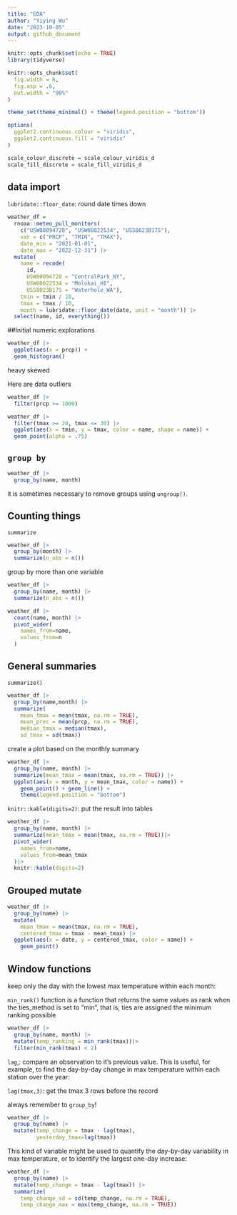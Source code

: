 ```yaml
---
title: "EDA"
author: "Yiying Wu"
date: "2023-10-05"
output: github_document
---
```


```r
knitr::opts_chunk$set(echo = TRUE)
library(tidyverse)

knitr::opts_chunk$set(
  fig.width = 6,
  fig.asp = .6,
  out.width = "90%"
)

theme_set(theme_minimal() + theme(legend.position = "bottom"))

options(
  ggplot2.continuous.colour = "viridis",
  ggplot2.continuous.fill = "viridis"
)

scale_colour_discrete = scale_colour_viridis_d
scale_fill_discrete = scale_fill_viridis_d
```

## data import
`lubridate::floor_date`: round date times down
```r
weather_df = 
  rnoaa::meteo_pull_monitors(
    c("USW00094728", "USW00022534", "USS0023B17S"),
    var = c("PRCP", "TMIN", "TMAX"), 
    date_min = "2021-01-01",
    date_max = "2022-12-31") |>
  mutate(
    name = recode(
      id, 
      USW00094728 = "CentralPark_NY", 
      USW00022534 = "Molokai_HI",
      USS0023B17S = "Waterhole_WA"),
    tmin = tmin / 10,
    tmax = tmax / 10,
    month = lubridate::floor_date(date, unit = "month")) |>
  select(name, id, everything())

```
##Initial numeric explorations

```r
weather_df |> 
  ggplot(aes(x = prcp)) + 
  geom_histogram()
```
heavy skewed

Here are data outliers
```r
weather_df |> 
  filter(prcp >= 1000)
```

```r
weather_df |> 
  filter(tmax >= 20, tmax <= 30) |> 
  ggplot(aes(x = tmin, y = tmax, color = name, shape = name)) + 
  geom_point(alpha = .75)
```

## `group by`
```r
weather_df |>
  group_by(name, month)
```
it is sometimes necessary to remove groups using `ungroup()`.

## Counting things
`summarize`
```r
weather_df |>
  group_by(month) |>
  summarize(n_obs = n())
```
group by more than one variable
```r
weather_df |>
  group_by(name, month) |>
  summarize(n_obs = n())
```

```r
weather_df |>
  count(name, month) |>
  pivot_wider(
    names_from=name,
    values_from=n
  )
```

## General summaries
`summarize()`
```r
weather_df |>
  group_by(name,month) |>
  summarize(
    mean_tmax = mean(tmax, na.rm = TRUE),
    mean_prec = mean(prcp, na.rm = TRUE),
    median_tmax = median(tmax),
    sd_tmax = sd(tmax))
```
create a plot based on the monthly summary
```r
weather_df |>
  group_by(name, month) |>
  summarize(mean_tmax = mean(tmax, na.rm = TRUE)) |>
  ggplot(aes(x = month, y = mean_tmax, color = name)) + 
    geom_point() + geom_line() + 
    theme(legend.position = "bottom")
```
`knitr::kable(digits=2)`: put the result into tables
```r
weather_df |>
  group_by(name, month) |>
  summarize(mean_tmax = mean(tmax, na.rm = TRUE))|>
  pivot_wider(
    names_from=name,
    values_from=mean_tmax
  )|>
  knitr::kable(digits=2)
```

## Grouped mutate
```r
weather_df |>
  group_by(name) |>
  mutate(
    mean_tmax = mean(tmax, na.rm = TRUE),
    centered_tmax = tmax - mean_tmax) |> 
  ggplot(aes(x = date, y = centered_tmax, color = name)) + 
    geom_point() 
```

## Window functions
keep only the day with the lowest max temperature within each month:

`min_rank()` function is a function that returns the same values as rank when the ties_method is set to "min", that is, ties are assigned the minimum ranking possible

```r
weather_df |>
  group_by(name, month) |>
  mutate(temp_ranking = min_rank(tmax))|>
  filter(min_rank(tmax) < 2)
```
`lag`,: compare an observation to it’s previous value. This is useful, for example, to find the day-by-day change in max temperature within each station over the year:

`lag(tmax,3)`: get the tmax 3 rows before the record

always remember to `group_by`!
```r
weather_df |>
  group_by(name) |>
  mutate(temp_change = tmax - lag(tmax),
         yesterday_tmax=lag(tmax))
```
This kind of variable might be used to quantify the day-by-day variability in max temperature, or to identify the largest one-day increase:
```r
weather_df |>
  group_by(name) |>
  mutate(temp_change = tmax - lag(tmax)) |>
  summarize(
    temp_change_sd = sd(temp_change, na.rm = TRUE),
    temp_change_max = max(temp_change, na.rm = TRUE))
```

